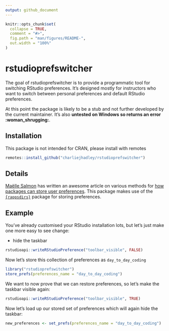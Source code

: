 ```yaml
---
output: github_document
---
```


<!-- README.md is generated from README.Rmd. Please edit that file -->

```r
knitr::opts_chunk$set(
  collapse = TRUE,
  comment = "#>",
  fig.path = "man/figures/README-",
  out.width = "100%"
)
```

# rstudioprefswitcher

<!-- badges: start -->

<!-- badges: end -->

The goal of rstudioprefswitcher is to provide a programmatic tool for switching RStudio preferences. It's designed mostly for instructors who want to switch between personal preferences and default RStudio preferences.

At this point the package is likely to be a stub and not further developed by the current maintainer. It's also **untested on Windows so returns an error :woman_shrugging:**.

## Installation

This package is not intended for CRAN, please install with remotes

``` r
remotes::install_github("charliejhadley/rstudioprefswitcher")
```

## Details

[Maëlle Salmon](https://twitter.com/ma_salmon) has written an awesome article on various methods for [how packages can store user preferences](https://blog.r-hub.io/2020/03/12/user-preferences/#using-a-config-file). This package makes use of the [`{rappsdirs}`](https://rappdirs.r-lib.org/) package for storing preferences.

## Example

You've already customised your RStudio installation lots, but let's just make one more easy to see change:

-   hide the taskbar

```r
rstudioapi::writeRStudioPreference("toolbar_visible", FALSE)
```

Now let's store this collection of preferences as `day_to_day_coding`

```r
library("rstudioprefswitcher")
store_prefs(preferences_name = "day_to_day_coding")
```

We want to now prove that we can restore preferences, so let's make the taskbar visible again:

```r
rstudioapi::writeRStudioPreference("toolbar_visible", TRUE)
```

Now let's load up our stored set of preferences which will again hide the taskbar:

```r
new_preferences <- set_prefs(preferences_name = "day_to_day_coding")
```
